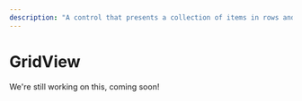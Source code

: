 ---
description: "A control that presents a collection of items in rows and columns."
---

# GridView

We're still working on this, coming soon!

